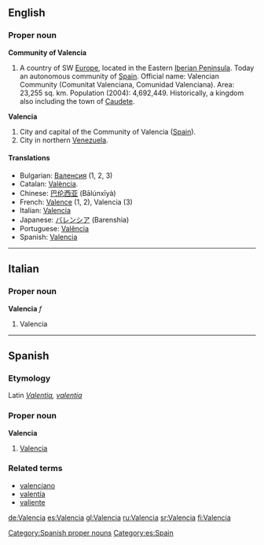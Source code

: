 ==English==
===Proper noun===
{{wikipedia|Valencia (autonomous community)}}
'''Community of Valencia'''
# A country of SW [[Europe]], located in the Eastern [[Iberia|Iberian Peninsula]]. Today an autonomous community of [[Spain]]. Official name: Valencian Community (Comunitat Valenciana, Comunidad Valenciana). Area: 23,255 sq. km. Population (2004): 4,692,449. Historically, a kingdom also including the town of [[Caudete]].
{{wikipedia}}
'''Valencia'''
# City and capital of the Community of Valencia ([[Spain]]).
# City in northern [[Venezuela]].

====Translations====
{{top}}
*Bulgarian: [[Валенсия]] (1, 2, 3)
*Catalan: [[València]].
*Chinese: [[巴伦西亚]] (Bālúnxīyà)
*French: [[Valence]] (1, 2), Valencia (3)
*Italian: [[#Italian|Valencia]] 
*Japanese: [[バレンシア]] (Barenshia)
*Portuguese: [[Valência]]
*Spanish: [[#Spanish|Valencia]]
{{bottom}}

----

==Italian==
===Proper noun===
'''Valencia''' ''f''

# Valencia

----

==Spanish==
[[Category:Spanish proper nouns]]
[[Category:es:Spain]]
===Etymology===
Latin ''[[Valentia]], [[valentia]]''

===Proper noun===
'''Valencia'''

# [[#English|Valencia]]

===Related terms===
*[[valenciano]]
*[[valentía]]
*[[valiente]]

[[de:Valencia]]
[[es:Valencia]]
[[gl:Valencia]]
[[ru:Valencia]]
[[sr:Valencia]]
[[fi:Valencia]]
